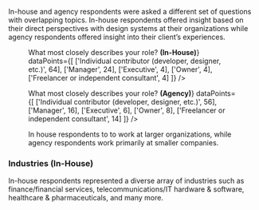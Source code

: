 
<Grid>
  <GridCell spanMD="8" spanLG="12">
    <SectionHeader title="The Respondents" number="1" total="6" />
  </GridCell>

  <GridCell spanLG="6">
    <p class="cmp-type-body-large">In-house and agency respondents were asked a different set of questions with overlapping topics. In-house respondents offered insight based on their direct perspectives with design systems at their organizations while agency respondents offered insight into their client’s experiences.</p>
  </GridCell>

  <GridCell start="1" spanMD="6">
    <Figure count="1.1" caption="217 Responses">
      <PieChart
        title={<>What most closely describes your role? <strong>(In-House)</strong></>}
        dataPoints={[
          ['Individual contributor (developer, designer, etc.)', 64],
          ['Manager', 24],
          ['Executive', 4],
          ['Owner', 4],
          ['Freelancer or independent consultant', 4]
        ]}
      />
    </Figure>
  </GridCell>
  
  <GridCell start="1" startMD="5" startLG="9" rowSpanMD="2" rowStartMD="2" alignMD="center">
    <Figure count="1.2" caption="159 Responses">
      <StackedChart
        title="How much of your website(s) or application(s) is sourced from your design system?"
        keyMap={[
          'Less than 25% is from the design system',
          '25% to 49% is from the design system',
          '50% to 74% is from the design system',
          'More than 75% is from the design system',
          'I am not sure'
        ]}
        dataPoints={[
          ['Not successful', [33, 33, 17, 0, 17]],
          ['Slightly successful', [58, 32, 10, 0, 0]],
          ['Moderately successful', [17, 30, 22, 20, 12]],
          ['Successful', [10, 24, 36, 28, 2]],
          ['Very successful', [8, 8, 25, 50, 8]]
        ]}
      />
    </Figure>
  </GridCell>

  <GridCell start="1" spanMD="6">
    <Figure count="1.3" caption="159 Responses">
      <PieChart
        title={<>What most closely describes your role? <strong>(Agency)</strong></>}
        dataPoints={[
          ['Individual contributor (developer, designer, etc.)', 56],
          ['Manager', 16],
          ['Executive', 6],
          ['Owner', 8],
          ['Freelancer or independent consultant', 14]
        ]}
      />
    </Figure>
  </GridCell>
  
  <GridCell start="1" startMD="5" startLG="9" rowSpanMD="2" alignMD="center">
    <Figure count="1.4" caption="374 Responses">
      <BarChart
        title="Organization Size"
        keyMap={['In-house', 'Agency']}
        dataPoints={[
          ['1-50 Employees', [10, 54]],
          ['51-2,000 Employees', [43, 33]],
          ['2,001-10,000+ Employees', [47, 13]]
        ]}>
In house respondents to to work at larger organizations, while agency respondents work primarily at smaller companies.
      </BarChart>
    </Figure>
  </GridCell>

  <GridCell start="1" spanMD="4">

### Industries **(In-House)**

In-house respondents represented a diverse array of industries such as finance/financial services, telecommunications/IT hardware & software, healthcare & pharmaceuticals, and many more.

  </GridCell>
</Grid>

